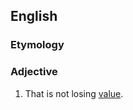 ==English==

===Etymology===
{{prefix|non|depreciating|lang=en}}

===Adjective===
{{en-adj}}

# {{label|en|of an asset}} That is not losing [[value]].